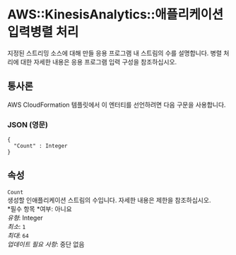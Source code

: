 # AWS::KinesisAnalytics::애플리케이션 입력병렬 처리

지정된 스트리밍 소스에 대해 만들 응용 프로그램 내 스트림의 수를 설명합니다. 병렬 처리에 대한 자세한 내용은 응용 프로그램 입력 구성을 참조하십시오.

## 통사론

AWS CloudFormation 템플릿에서 이 엔터티를 선언하려면 다음 구문을 사용합니다.

### JSON (영문)

```
{
  "Count" : Integer
}
```

## 속성

`Count`  
생성할 인애플리케이션 스트림의 수입니다. 자세한 내용은 제한을 참조하십시오.  
*필수 항목 *여부: 아니요  
_유형_: Integer  
_최소_: `1`  
_최대_: `64`  
_업데이트 필요 사항_: 중단 없음
